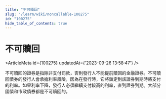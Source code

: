 ```yaml
---
title: "不可贖回"
slug: "/learn/wiki/noncallable-100275"
id: "100275"
hide_table_of_contents: true
---
```



# 不可贖回

<ArticleMeta id={100275} updatedAt={'2023-09-26 13:58:47'} />
<div className='border-solid border-b border-t-0 my-4 border-[var(--ifm-color-gray-300)]' />

不可贖回的證券是指除非支付罰款，否則發行人不能提前贖回的金融證券。不可贖回債券的發行人會承擔利率風險，因為在發行時，它將鎖定到該證券到期時將支付的利率。如果利率下降，發行人必須繼續支付較高的利率，直到證券到期。大部分國債和市政債券都是不可贖回的。
